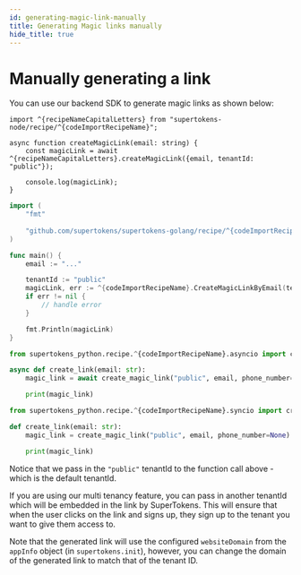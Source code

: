 ```yaml
---
id: generating-magic-link-manually
title: Generating Magic links manually
hide_title: true
---
```


<!-- COPY DOCS -->
<!-- ./thirdpartypasswordless/common-customizations/generating-magic-link-manually.mdx -->


# Manually generating a link

You can use our backend SDK to generate magic links as shown below:

<BackendSDKTabs>
<TabItem value="nodejs">

```tsx
import ^{recipeNameCapitalLetters} from "supertokens-node/recipe/^{codeImportRecipeName}";

async function createMagicLink(email: string) {
    const magicLink = await ^{recipeNameCapitalLetters}.createMagicLink({email, tenantId: "public"});

    console.log(magicLink);
}
```

</TabItem>
<TabItem value="go">

```go
import (
    "fmt"
    
    "github.com/supertokens/supertokens-golang/recipe/^{codeImportRecipeName}"
)

func main() {
    email := "..."

    tenantId := "public"
    magicLink, err := ^{codeImportRecipeName}.CreateMagicLinkByEmail(tenantId, email)
    if err != nil {
        // handle error
    }

    fmt.Println(magicLink)
}
```

</TabItem>
<TabItem value="python">

<PythonSyncAsyncSubTabs>
<TabItem value="asyncio">

```python
from supertokens_python.recipe.^{codeImportRecipeName}.asyncio import create_magic_link

async def create_link(email: str):
    magic_link = await create_magic_link("public", email, phone_number=None)

    print(magic_link)
```
</TabItem>
<TabItem value="syncio">

```python
from supertokens_python.recipe.^{codeImportRecipeName}.syncio import create_magic_link

def create_link(email: str):
    magic_link = create_magic_link("public", email, phone_number=None)

    print(magic_link)
```


</TabItem>
</PythonSyncAsyncSubTabs>

</TabItem>
</BackendSDKTabs>

<CustomAdmonition type="multi-tenancy">

Notice that we pass in the `"public"` tenantId to the function call above - which is the default tenantId.

If you are using our multi tenancy feature, you can pass in another tenantId which will be embedded in the link by SuperTokens. This will ensure that when the user clicks on the link and signs up, they sign up to the tenant you want to give them access to.

Note that the generated link will use the configured `websiteDomain` from the `appInfo` object (in `supertokens.init`), however, you can change the domain of the generated link to match that of the tenant ID.

</CustomAdmonition>
